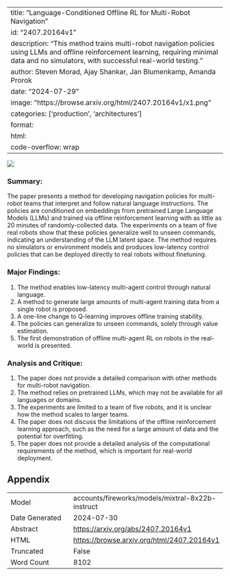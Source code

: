 
---
title: "Language-Conditioned Offline RL for Multi-Robot Navigation"
id: "2407.20164v1"
description: "This method trains multi-robot navigation policies using LLMs and offline reinforcement learning, requiring minimal data and no simulators, with successful real-world testing."
author: Steven Morad, Ajay Shankar, Jan Blumenkamp, Amanda Prorok
date: "2024-07-29"
image: "https://browse.arxiv.org/html/2407.20164v1/x1.png"
categories: ['production', 'architectures']
format:
  html:
    code-overflow: wrap
---

![](https://browse.arxiv.org/html/2407.20164v1/x1.png)

### Summary:

The paper presents a method for developing navigation policies for multi-robot teams that interpret and follow natural language instructions. The policies are conditioned on embeddings from pretrained Large Language Models (LLMs) and trained via offline reinforcement learning with as little as 20 minutes of randomly-collected data. The experiments on a team of five real robots show that these policies generalize well to unseen commands, indicating an understanding of the LLM latent space. The method requires no simulators or environment models and produces low-latency control policies that can be deployed directly to real robots without finetuning.

### Major Findings:

1. The method enables low-latency multi-agent control through natural language.
2. A method to generate large amounts of multi-agent training data from a single robot is proposed.
3. A one-line change to Q-learning improves offline training stability.
4. The policies can generalize to unseen commands, solely through value estimation.
5. The first demonstration of offline multi-agent RL on robots in the real-world is presented.

### Analysis and Critique:

1. The paper does not provide a detailed comparison with other methods for multi-robot navigation.
2. The method relies on pretrained LLMs, which may not be available for all languages or domains.
3. The experiments are limited to a team of five robots, and it is unclear how the method scales to larger teams.
4. The paper does not discuss the limitations of the offline reinforcement learning approach, such as the need for a large amount of data and the potential for overfitting.
5. The paper does not provide a detailed analysis of the computational requirements of the method, which is important for real-world deployment.

## Appendix

|          |          |
|----------|----------|
| Model     | accounts/fireworks/models/mixtral-8x22b-instruct       |
| Date Generated     | 2024-07-30       |
| Abstract | [https://arxiv.org/abs/2407.20164v1](https://arxiv.org/abs/2407.20164v1)        |
| HTML     | [https://browse.arxiv.org/html/2407.20164v1](https://browse.arxiv.org/html/2407.20164v1)       |
| Truncated       | False       |
| Word Count       | 8102       |